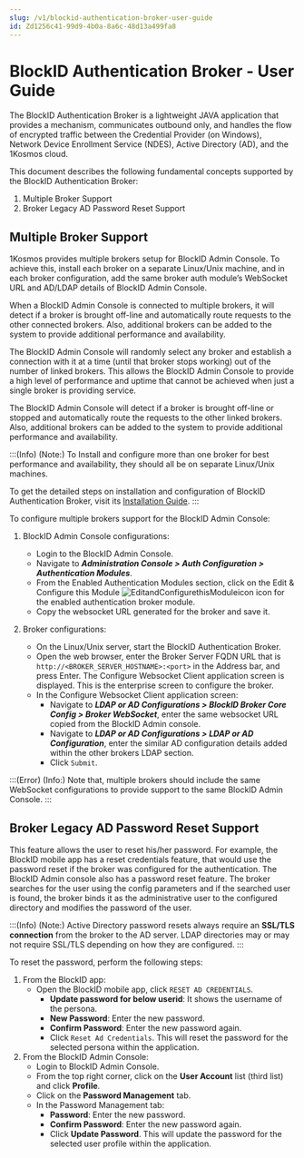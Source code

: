 ```yaml
---
slug: /v1/blockid-authentication-broker-user-guide
id: Zd1256c41-99d9-4b0a-8a6c-48d13a499fa8
---
```

# BlockID Authentication Broker - User Guide
The BlockID Authentication Broker is a lightweight JAVA application that provides a mechanism, communicates outbound only, and handles the flow of encrypted traffic between the Credential Provider (on Windows), Network Device Enrollment Service (NDES), Active Directory (AD), and the 1Kosmos cloud.

This document describes the following fundamental concepts supported by the BlockID Authentication Broker:

1. Multiple Broker Support
2. Broker Legacy AD Password Reset Support


## Multiple Broker Support
1Kosmos provides multiple brokers setup for BlockID Admin Console. To achieve this, install each broker on a separate Linux/Unix machine, and in each broker configuration, add the same broker auth module’s WebSocket URL and AD/LDAP details of BlockID Admin Console. 

When a BlockID Admin Console is connected to multiple brokers, it will detect if a broker is brought off-line and automatically route requests to the other connected brokers. Also, additional brokers can be added to the system to provide additional performance and availability. 

The BlockID Admin Console will randomly select any broker and establish a connection with it at a time (until that broker stops working) out of the number of linked brokers. This allows the BlockID Admin Console to provide a high level of performance and uptime that cannot be achieved when just a single broker is providing service.

The BlockID Admin Console will detect if a broker is brought off-line or stopped and automatically route the requests to the other linked brokers. Also, additional brokers can be added to the system to provide additional performance and availability.


:::(Info) (Note:)
To Install and configure more than one broker for best performance and availability, they should all be on separate Linux/Unix machines.

To get the detailed steps on installation and configuration of BlockID Authentication Broker, visit its [Installation Guide](https://1kosmos.document360.io/docs/en/installing-blockid-authentication-broker).
:::

To configure multiple brokers support for the BlockID Admin Console:

1. BlockID Admin Console configurations:
    * Login to the BlockID Admin Console.
    * Navigate to ***Administration Console > Auth Configuration > Authentication Modules***.
    * From the Enabled Authentication Modules section, click on the Edit & Configure this Module ![EditandConfigurethisModuleicon](https://cdn.document360.io/aeae7c88-d2f4-4a9c-bba9-c4f368260d78/Images/Documentation/EditandConfigurethisModuleicon.jpg) icon for the enabled authentication broker module.
    * Copy the websocket URL generated for the broker and save it.

2. Broker configurations:
    * On the Linux/Unix server, start the BlockID Authentication Broker.
    * Open the web browser, enter the Broker Server FQDN URL that is `http://<BROKER_SERVER_HOSTNAME>:<port>` in the Address bar, and press Enter. The Configure Websocket Client application screen is displayed. This is the enterprise screen to configure the broker.
    * In the Configure Websocket Client application screen:
        * Navigate to ***LDAP or AD Configurations > BlockID Broker Core Config > Broker WebSocket***, enter the same websocket URL copied from the BlockID Admin console.
        * Navigate to ***LDAP or AD Configurations >  LDAP or AD Configuration***, enter the similar AD configuration details added within the other brokers LDAP section.
        * Click `Submit`.

:::(Error) (Info:)
Note that, multiple brokers should include the same WebSocket configurations to provide support to the same BlockID Admin Console.
:::

## Broker Legacy AD Password Reset Support

This feature allows the user to reset his/her password. For example, the BlockID mobile app has a reset credentials feature, that would use the password reset if the broker was configured for the authentication. The BlockID Admin console also has a password reset feature. The broker searches for the user using the config parameters and if the searched user is found, the broker binds it as the administrative user to the configured directory and modifies the password of the user.

:::(Info) (Note:)
Active Directory password resets always require an **SSL/TLS connection** from the broker to the AD server. LDAP directories may or may not require SSL/TLS depending on how they are configured.
:::

To reset the password, perform the following steps:
1. From the BlockID app:
    * Open the BlockID mobile app, click `RESET AD CREDENTIALS`.
        * **Update password for below userid**: It shows the username of the persona.
        * **New Password**: Enter the new password.
        * **Confirm Password**: Enter the new password again.
        * Click `Reset Ad Credentials`. This will reset the password for the selected persona within the application.
2. From the BlockID Admin Console:
    * Login to BlockID Admin Console.
    * From the top right corner, click on the **User Account** list (third list) and click **Profile**.
    * Click on the **Password Management** tab. 
    * In the Password Management tab:
        * **Password**: Enter the new password.
        * **Confirm Password**: Enter the new password again.
        * Click **Update Password**. This will update the password for the selected user profile within the application.


